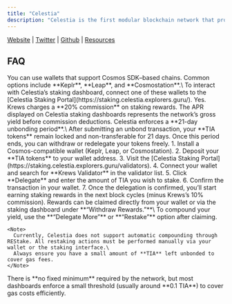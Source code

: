 ```yaml
---
title: "Celestia"
description: "Celestia is the first modular blockchain network that provides a dedicated data availability layer for scalable rollups and modular blockchains. By decoupling consensus and data availability from execution, Celestia enables developers to deploy their own sovereign rollups with minimal setup and security overhead. Krews operates highly available Celestia validators and RPC nodes, ensuring consistent block propagation, accurate validator performance metrics, and stable uptime for delegators."
---
```


[Website](https://celestia.org/) <Icon icon="arrow-up-right" /> | [Twitter](https://x.com/celestia) <Icon icon="arrow-up-right" /> | [Github](https://github.com/celestiaorg) <Icon icon="arrow-up-right" /> | [Resources](https://blog.celestia.org/) <Icon icon="arrow-up-right" />

## FAQ

<AccordionGroup>
  <Accordion title="What wallets are supported for Celestia?">
    You can use wallets that support Cosmos SDK–based chains. Common options include **Keplr**, **Leap**, and **Cosmostation**.\
    To interact with Celestia’s staking dashboard, connect one of these wallets to the [Celestia Staking Portal](https://staking.celestia.explorers.guru/).
  </Accordion>
  <Accordion title="Is there a fee?">
    Yes. Krews charges a **20% commission** on staking rewards. The APR displayed on Celestia staking dashboards represents the network’s gross yield before commission deductions.
  </Accordion>
  <Accordion title="What is the unbonding period?">
    Celestia enforces a **21-day unbonding period**.\
    After submitting an unbond transaction, your **TIA tokens** remain locked and non-transferable for 21 days. Once this period ends, you can withdraw or redelegate your tokens freely.
  </Accordion>
  <Accordion title="How do I stake with Krews on Celestia?">
    1. Install a Cosmos-compatible wallet (Keplr, Leap, or Cosmostation).
    2. Deposit your **TIA tokens** to your wallet address.
    3. Visit the [Celestia Staking Portal](https://staking.celestia.explorers.guru/validators).
    4. Connect your wallet and search for **Krews Validator** in the validator list.
    5. Click **Delegate** and enter the amount of TIA you wish to stake.
    6. Confirm the transaction in your wallet.
    7. Once the delegation is confirmed, you’ll start earning staking rewards in the next block cycles (minus Krews’s 10% commission).
  </Accordion>
  <Accordion title="How can I claim and restake rewards?">
    Rewards can be claimed directly from your wallet or via the staking dashboard under **“Withdraw Rewards.”**\
    To compound your yield, use the **“Delegate More”** or **“Restake”** option after claiming.

    <Note>
      Currently, Celestia does not support automatic compounding through REStake. All restaking actions must be performed manually via your wallet or the staking interface.\
      Always ensure you have a small amount of **TIA** left unbonded to cover gas fees.
    </Note>
  </Accordion>
  <Accordion title="What is the minimum delegation amount?">
    There is **no fixed minimum** required by the network, but most dashboards enforce a small threshold (usually around **0.1 TIA**) to cover gas costs efficiently.
  </Accordion>
</AccordionGroup>
